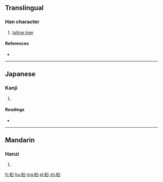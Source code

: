 ==Translingual==

===Han character===
{{Han char|rn=75|rad=木|as=06|sn=10|four=|canj=DHX|ids=⿰木臼}}

# [[tallow tree]]

====References====
* {{Han ref|kx=0526.090|dkj=14778|dj=0915.070|hdz=21200.090|uh=6855|ud=26709}}

----

==Japanese==

===Kanji===
{{ja-kanji|grade=|rs=木06}}

# {{defn|lang=ja|sort=木06}}

====Readings====
* {{ja-readings|on=[[きゅう]] (kyū)|kun=[[ぶな]] (buna)}}

----

==Mandarin==

===Hanzi===
{{cmn-hanzi|pin=[[gāo]] ([[gao1]]), [[jiù]] ([[jiu4]])|wg=kao<sup>1</sup>, chiu<sup>4</sup>}}

# {{defn|lang=cmn|sort=木06}}

[[fr:桕]]
[[hu:桕]]
[[mg:桕]]
[[pl:桕]]
[[zh:桕]]